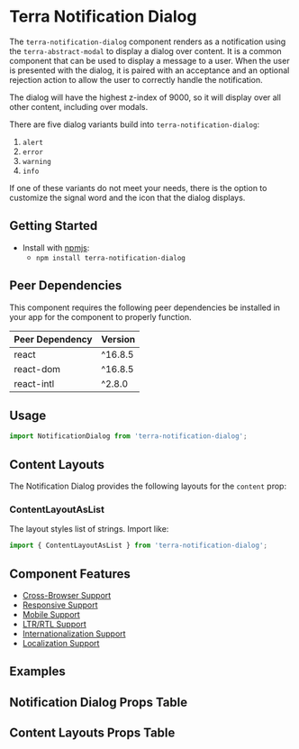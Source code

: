 



<Badge />

# Terra Notification Dialog

The `terra-notification-dialog` component renders as a notification using the `terra-abstract-modal` to display a dialog over content. It is a common component that can be used to display a message to a user. When the user is presented with the dialog, it is paired with an acceptance and an optional rejection action to allow the user to correctly handle the notification.

The dialog will have the highest z-index of 9000, so it will display over all other content, including over modals.

There are five dialog variants build into `terra-notification-dialog`:

1. `alert`
2. `error`
3. `warning`
4. `info`

If one of these variants do not meet your needs, there is the option to customize the signal word and the icon that the dialog displays.

## Getting Started

- Install with [npmjs](https://www.npmjs.com):
  - `npm install terra-notification-dialog`

<!-- AUTO-GENERATED-CONTENT:START Peer Dependencies -->
## Peer Dependencies

This component requires the following peer dependencies be installed in your app for the component to properly function.

| Peer Dependency | Version |
|-|-|
| react | ^16.8.5 |
| react-dom | ^16.8.5 |
| react-intl | ^2.8.0 |

<!-- AUTO-GENERATED-CONTENT:END -->

## Usage 
``` jsx
import NotificationDialog from 'terra-notification-dialog';
```

## Content Layouts
The Notification Dialog provides the following layouts for the `content` prop:

### ContentLayoutAsList
The layout styles list of strings. Import like:
``` jsx
import { ContentLayoutAsList } from 'terra-notification-dialog';
```

## Component Features

 * [Cross-Browser Support](https://engineering.cerner.com/terra-ui/contributing/terra-ui/component-standards#cross-browser-support)
 * [Responsive Support](https://engineering.cerner.com/terra-ui/contributing/terra-ui/component-standards#responsive-support)
 * [Mobile Support](https://engineering.cerner.com/terra-ui/contributing/terra-ui/component-standards#mobile-support)
 * [LTR/RTL Support](https://engineering.cerner.com/terra-ui/contributing/terra-ui/component-standards#ltr--rtl-support)
 * [Internationalization Support](https://engineering.cerner.com/terra-ui/contributing/terra-ui/component-standards#internationalization-i18n-support)
 * [Localization Support](https://engineering.cerner.com/terra-ui/contributing/terra-ui/component-standards#internationalization-i18n-support)

## Examples 
<AlertVariantExample />
<ErrorVariantExample />
<WarningVariantExample />
<InfoVariantExample />
<CustomVariantExample />

<ContentNotificationDialog
  title="Notification Dialog with Detailed Message"
  description="This example demonstrates the use for the startMessage, content, and endMessage prop combination. This example also leverages the ContentLayoutAsList component to correctly style the list provided to the content prop."
/>

<ActionOrderExample />

<EmphasizedRejectExample
  title="Notification Dialog with Reject Action Emphasized"
/>

<NotificationDialogInModalManager
  description="Notification Dialog has the highest z-index of 9000. Trigger the Notification Dialog in the modal to see it displays above the modal content."
/>

<NotificationDialogWithLongText
  description="This example show the dialog correctly handles long messages with scrolling."
/>

## Notification Dialog Props Table 

<NotificationDialogPropsTable />

## Content Layouts Props Table

<ContentLayoutAsListPropsTable />
